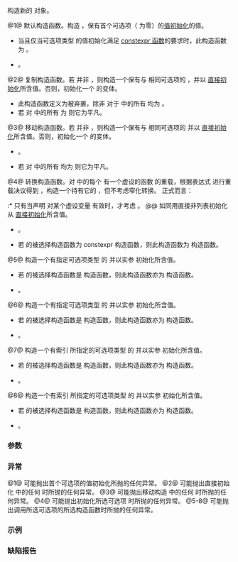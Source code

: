 {{cpp/utility/variant/title|variant}}
{{cpp/utility/variant/navbar}}
{{dcl begin}}
{{dcl|num=1|since=c++17|
constexpr variant() noexcept(/* 见下文 */);
}}
{{dcl|num=2|since=c++17|
constexpr variant( const variant&amp; other );
}}
{{dcl|num=3|since=c++17|
constexpr variant( variant&amp;&amp; other ) noexcept(/* 见下文 */);
}}
{{dcl|num=4|since=c++17|
template&lt; class T &gt;
constexpr variant( T&amp;&amp; t ) noexcept(/* 见下文 */);
}}
{{dcl|num=5|since=c++17|
template&lt; class T,
          class... Args &gt;
constexpr explicit variant( std::in_place_type_t&lt;T&gt;,
                            Args&amp;&amp;... args );
}}
{{dcl|num=6|since=c++17|
template&lt; class T,
          class U,
          class... Args &gt;
constexpr explicit variant( std::in_place_type_t&lt;T&gt;,
                            std::initializer_list&lt;U&gt; il,
                            Args&amp;&amp;... args );
}}
{{dcl|num=7|since=c++17|
template&lt; std::size_t I,
          class... Args &gt;
constexpr explicit variant( std::in_place_index_t&lt;I&gt;,
                            Args&amp;&amp;... args );
}}
{{dcl|num=8|since=c++17|
template&lt; std::size_t I,
          class U,
          class... Args &gt;
constexpr explicit variant( std::in_place_index_t&lt;I&gt;,
                            std::initializer_list&lt;U&gt; il,
                            Args&amp;&amp;... args );
}}
{{dcl end}}

构造新的 {{tt|variant}} 对象。

@1@ 默认构造函数。构造 {{tt|variant}}，保有首个可选项（{{rlp|index|index()}} 为零）的[[cpp/language/value initialization|值初始化]]的值。
* 当且仅当可选项类型 {{tt|T_0}} 的值初始化满足 [[cpp/language/constexpr|constexpr 函数]]的要求时，此构造函数为 {{co|constexpr}}。
* {{cpp/enable_if| {{c|std::is_default_constructible_v&lt;T_0&gt;}} 为 {{co|true}} }}。

@2@ 复制构造函数。若 {{c|other}} 并非 {{lc|valueless_by_exception}}，则构造一个保有与 {{c|other}} 相同可选项的 {{tt|variant}}，并以 {{c|*std::get_if&lt;other.index()&gt;(std::addressof(other))}} [[cpp/language/direct initialization|直接初始化]]所含值。否则，初始化一个 {{lc|valueless_by_exception}} 的变体。
* 此构造函数定义为被弃置，除非 {{c|std::is_copy_constructible_v&lt;T_i&gt;}} 对于 {{c|Types...}} 中的所有 {{tt|T_i}} 均为 {{co|true}}。
* 若 {{c|std::is_trivially_copy_constructible_v&lt;T_i&gt;}} 对 {{c|Types...}} 中的所有 {{tt|T_i}} 为 {{co|true}} 则它为平凡。

@3@ 移动构造函数。若 {{c|other}} 并非 {{lc|valueless_by_exception}}，则构造一个保有与 {{tt|other}} 相同可选项的 {{tt|variant}} 并以 {{c|std::move(*std::get_if&lt;other.index()&gt;(std::addressof(other)))}} [[cpp/language/direct initialization|直接初始化]]所含值。否则，初始化一个 {{lc|valueless_by_exception}} 的变体。
* {{cpp/enable_if| {{c|std::is_move_constructible_v&lt;T_i&gt;}} 对于 {{c|Types...}} 中的所有 {{tt|T_i}} 均为 {{co|true}} }}。
* 若 {{c|std::is_trivially_move_constructible_v&lt;T_i&gt;}} 对 {{c|Types...}} 中的所有 {{tt|T_i}} 均为 {{co|true}} 则它为平凡。

@4@ 转换构造函数。对 {{c|Types...}} 中的每个 {{tt|T_i}} 有一个虚设的函数 {{tt|F(T_i)}} 的重载，根据表达式 {{c|F(std::forward&lt;T&gt;(t))}} 进行重载决议得到 {{tt|T_j}}，构造一个持有它的 {{tt|variant}}，但不考虑窄化转换。
正式而言：
:* 只有当声明 {{c|1=T_i x[] = { std::forward&lt;T&gt;(t) };}} 对某个虚设变量 {{tt|x}} 有效时，才考虑 {{c|F(T_i)}}。
@@ 如同用直接非列表初始化从 {{c|std::forward&lt;T&gt;(t)}} [[cpp/language/direct initialization|直接初始化]]所含值。
* {{cpp/enable_if|
** {{c|sizeof...(Types) &gt; 0}}，
** {{rev inl|until=c++20|{{c|std::decay_t&lt;T&gt;}}}}{{rev inl|since=c++20|{{c|std::remove_cvref_t&lt;T&gt;}}}} 既不与 {{c|variant}} 为同一类型，也不是 {{lc|std::in_place_type_t}} 或 {{lc|std::in_place_index_t}} 的特化，
**  {{c|std::is_constructible_v&lt;T_j, T&gt;}} 为 {{co|true}}，
** 且表达式 {{c|F(std::forward&lt;T&gt;(t))}}（令 {{tt|F}} 为上述虚构函数的重载集）为良构}}。
* 若 {{tt|T_j}} 的被选择构造函数为 constexpr 构造函数，则此构造函数为 {{co|constexpr}} 构造函数。
{{source|1=
std::variant&lt;std::string&gt; v("abc"); // OK
std::variant&lt;std::string, std::string&gt; w("abc"); // 非良构
std::variant&lt;std::string, const char*&gt; x("abc"); // OK：选择 const char*
std::variant&lt;std::string, bool&gt; y("abc"); // OK：选择 string；bool 不是候选
std::variant&lt;float, long, double&gt; z = 0; // OK：保有 long
                                         // float 与 double 不是候选
}}

@5@ 构造一个有指定可选项类型 {{tt|T}} 的 {{tt|variant}} 并以实参 {{c|std::forward&lt;Args&gt;(args)...}} 初始化所含值。
* 若 {{tt|T}} 的被选择构造函数是 {{co|constexpr}} 构造函数，则此构造函数亦为 {{co|constexpr}} 构造函数。
* {{cpp/enable_if| {{c|Types...}} 中正好出现一次 {{tt|T}} 且 {{c|std::is_constructible_v&lt;T, Args...&gt;}} 为 {{co|true}} }}。

@6@ 构造一个有指定可选项类型 {{tt|T}} 的 {{tt|variant}} 并以实参 {{c|il, std::forward&lt;Args&gt;(args)...}} 初始化所含值。
* 若 {{tt|T}} 的被选择构造函数是 {{co|constexpr}} 构造函数，则此构造函数亦为 {{co|constexpr}} 构造函数。
* {{cpp/enable_if| {{c|Types...}} 中正好出现一次 {{tt|T}} 且 {{c|std::is_constructible_v&lt;T, initializer_list&lt;U&gt;&amp;, Args...&gt;}} 为 {{co|true}} }}。

@7@ 构造一个有索引 {{tt|I}} 所指定的可选项类型 {{tt|T_i}} 的 {{tt|variant}} 并以实参 {{c|std::forward&lt;Args&gt;(args)...}} 初始化所含值。
* 若 {{tt|T_i}} 的被选择构造函数是 {{co|constexpr}} 构造函数，则此构造函数亦为 {{co|constexpr}} 构造函数。
* {{cpp/enable_if| {{c|I &lt; sizeof...(Types)}} 与 {{c|std::is_constructible_v&lt;T_i, Args...&gt;}} 皆为 {{co|true}} }}。

@8@ 构造一个有索引 {{tt|I}} 所指定的可选项类型 {{tt|T_i}} 的 {{tt|variant}} 并以实参 {{c|il, std::forward&lt;Args&gt;(args)...}} 初始化所含值。
* 若 {{tt|T_i}} 的被选择构造函数是 {{co|constexpr}} 构造函数，则此构造函数亦为 {{co|constexpr}} 构造函数。
* {{cpp/enable_if| {{c|I &lt; sizeof...(Types)}} 与 {{c|std::is_constructible_v&lt;T_i, std::initializer_list&lt;U&gt;&amp;, Args...&gt;}} 皆为 {{co|true}} }}。

===参数===
{{par begin}}
{{par|other|另一个要复制/移动其所含值的 {{tt|variant}} 对象}}
{{par|t|用以初始化被所含值的值}}
{{par|args...|用以初始化所含值的实参}}
{{par|il|用以初始化所含值的初始化式列表}}
{{par end}}

===异常===
@1@ 可能抛出首个可选项的值初始化所抛的任何异常。{{noexcept|std::is_nothrow_default_constructible_v&lt;T_0&gt;}}
@2@ 可能抛出直接初始化 {{c|Types...}} 中的任何 {{tt|T_i}} 时所抛的任何异常。
@3@ 可能抛出移动构造 {{c|Types...}} 中的任何 {{tt|T_i}} 时所抛的任何异常。{{noexcept| (std::is_nothrow_move_constructible_v&lt;Types&gt; &amp;&amp; ...)}}
@4@ 可能抛出初始化所选可选项 {{tt|T_j}} 时所抛的任何异常。{{noexcept|std::is_nothrow_constructible_v&lt;T_j, T&gt;}}
@5-8@ 可能抛出调用所选可选项的所选构造函数时所抛的任何异常。

===示例===
{{example
|code=
#include &lt;cassert&gt;
#include &lt;iostream&gt;
#include &lt;string&gt;
#include &lt;variant&gt;
#include &lt;vector&gt;

using vector_t = std::vector&lt;int&gt;;

auto&amp; operator&lt;&lt;(auto&amp; out, const vector_t&amp; v)
{
    out &lt;&lt; "{ ";
    for (int e : v)
        out &lt;&lt; e &lt;&lt; ' ';
    return out &lt;&lt; '}';
}

int main()
{
    // 值初始化第一个可选项
    std::variant&lt;int, std::string&gt; var0;
    assert(std::holds_alternative&lt;int&gt;(var0) and
           var0.index() == 0 and
           std::get&lt;int&gt;(var0) == 0);

    // 用 std::string{"STR"}; 初始化第一个可选项
    std::variant&lt;std::string, int&gt; var1{"STR"};
    assert(var1.index() == 0);
    std::cout &lt;&lt; "1) " &lt;&lt; std::get&lt;std::string&gt;(var1) &lt;&lt; '\n';

    // 用 int = 42; 初始化第二个可选项
    std::variant&lt;std::string, int&gt; var2{42};
    assert(std::holds_alternative&lt;int&gt;(var2));
    std::cout &lt;&lt; "2) " &lt;&lt; std::get&lt;int&gt;(var2) &lt;&lt; '\n';

    // 用 std::string{4, 'A'}; 初始化第一个可选项
    std::variant&lt;std::string, vector_t, float&gt; var3
    {
        std::in_place_type&lt;std::string&gt;, 4, 'A'
    };
    assert(var3.index() == 0);
    std::cout &lt;&lt; "3) " &lt;&lt; std::get&lt;std::string&gt;(var3) &lt;&lt; '\n';

    // 用 std::vector{1,2,3,4,5}; 初始化第二个可选项
    std::variant&lt;std::string, vector_t, char&gt; var4
    {
        std::in_place_type&lt;vector_t&gt;, {1, 2, 3, 4, 5}
    };
    assert(var4.index() == 1);
    std::cout &lt;&lt; "4) " &lt;&lt; std::get&lt;vector_t&gt;(var4) &lt;&lt; '\n';

    // 用 std::string{"ABCDE", 3}; 初始化第一个可选项
    std::variant&lt;std::string, vector_t, bool&gt; var5 {std::in_place_index&lt;0&gt;, "ABCDE", 3};
    assert(var5.index() == 0);
    std::cout &lt;&lt; "5) " &lt;&lt; std::get&lt;std::string&gt;(var5) &lt;&lt; '\n';

    // 用 std::vector(4, 42); 初始化第二个可选项
    std::variant&lt;std::string, vector_t, char&gt; var6 {std::in_place_index&lt;1&gt;, 4, 42};
    assert(std::holds_alternative&lt;vector_t&gt;(var6));
    std::cout &lt;&lt; "6) " &lt;&lt; std::get&lt;vector_t&gt;(var6) &lt;&lt; '\n';
}
|output=
1) STR
2) 42
3) AAAA
4) { 1 2 3 4 5 }
5) ABC
6) { 42 42 42 42 }
}}

===缺陷报告===
{{dr list begin}}
{{dr list item|wg=lwg|std=C++17|dr=2901|before=提供具分配器构造函数但 {{tt|variant}} 不能正确支持分配器|after=移除构造函数}}
{{dr list item|paper=p0739r0|std=C++17|before=转换构造函数模板与类模板实参推导交互困难|after=添加了约束}}
{{dr list item|wg=lwg|std=C++17|dr=3024|before=若任何成员类型非可复制，则复制构造函数不参与重载决议|after=改为定义为被弃置}}
{{dr list item|paper=P0602R4|std=C++17|before=即使底层构造函数平凡，复制/移动构造函数亦可为非平凡|after=要求传播平凡性}}
{{dr list item|paper=P0608R3|std=C++17|before=转换构造函数盲目地组成重载集，导致不想要的转换|after=不考虑窄化与布尔转换}}
{{dr list item|paper=P1957R2|std=C++17|before=对 {{co|bool}} 的转换构造函数不允许隐式转换|after=指针向 {{co|bool}} 转换是窄化，且转换构造函数对 {{co|bool}} 没有例外}}
{{dr list end}}

{{langlinks|en|es|ja|ru}}